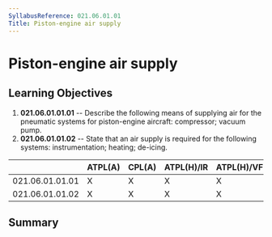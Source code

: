 ```yaml
---
SyllabusReference: 021.06.01.01
Title: Piston-engine air supply
---
```


# Piston-engine air supply

## Learning Objectives

1.  **021.06.01.01.01** -- Describe the following means of supplying air for the
    pneumatic systems for piston-engine aircraft: compressor; vacuum pump.
2.  **021.06.01.01.02** -- State that an air supply is required for the following
    systems: instrumentation; heating; de-icing.

|                 | ATPL(A) | CPL(A) | ATPL(H)/IR | ATPL(H)/VFR | CPL(H) | IR  | CBIR(A) |
| --------------- | ------- | ------ | ---------- | ----------- | ------ | --- | ------- |
| 021.06.01.01.01 | X       | X      | X          | X           | X      |     |         |
| 021.06.01.01.02 | X       | X      | X          | X           | X      |     |         |

## Summary
